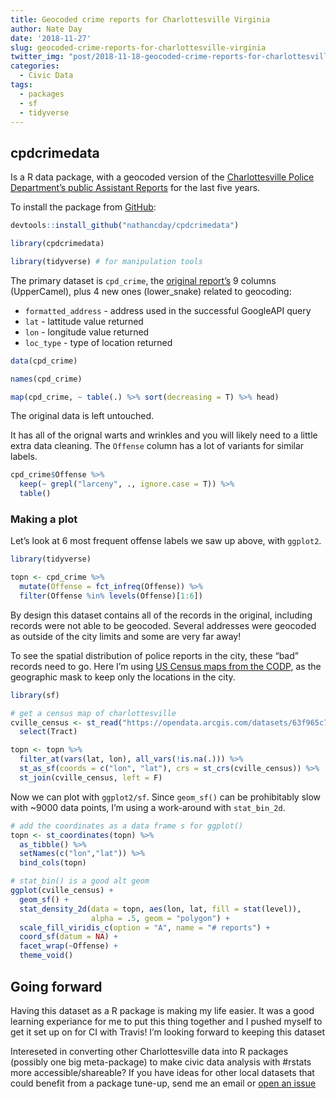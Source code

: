 ```yaml
---
title: Geocoded crime reports for Charlottesville Virginia
author: Nate Day
date: '2018-11-27'
slug: geocoded-crime-reports-for-charlottesville-virginia
twitter_img: "post/2018-11-18-geocoded-crime-reports-for-charlottesville-virginia_files/cpdcrimedata_twittercard.png"
categories:
  - Civic Data
tags:
  - packages
  - sf
  - tidyverse
---
```


## cpdcrimedata

Is a R data package, with a geocoded version of the [Charlottesville Police Department's public Assistant Reports](http://opendata.charlottesville.org/datasets/crime-data) for the last five years.

To install the package from [GitHub](https://github.com/nathancday/cpdcrimedata):

```r
devtools::install_github("nathancday/cpdcrimedata")

library(cpdcrimedata)

library(tidyverse) # for manipulation tools
```

The primary dataset is `cpd_crime`, the [original report's](http://opendata.charlottesville.org/datasets/crime-data) 9 columns (UpperCamel), plus 4 new ones (lower_snake) related to geocoding:

* `formatted_address` - address used in the successful GoogleAPI query
* `lat` - lattitude value returned
* `lon` - longitude value returned
* `loc_type` - type of location returned

```r
data(cpd_crime)

names(cpd_crime)

map(cpd_crime, ~ table(.) %>% sort(decreasing = T) %>% head)
```

The original data is left untouched.

It has all of the orignal warts and wrinkles and you will likely need to a little extra data cleaning. The `Offense` column has a lot of variants for similar labels.

```r
cpd_crime$Offense %>%
  keep(~ grepl("larceny", ., ignore.case = T)) %>%
  table()
```


### Making a plot

Let's look at 6 most frequent offense labels we saw up above, with `ggplot2`.

```r
library(tidyverse)

topn <- cpd_crime %>%
  mutate(Offense = fct_infreq(Offense)) %>%
  filter(Offense %in% levels(Offense)[1:6])
```

By design this dataset contains all of the records in the original, including records were not able to be geocoded. Several addresses were geocoded as outside of the city limits and some are very far away! 

To see the spatial distribution of police reports in the city, these "bad" records need to go. Here I'm using [US Census maps from the CODP](), as the geographic mask to keep only the locations in the city.

```r
library(sf)

# get a census map of charlottesville
cville_census <- st_read("https://opendata.arcgis.com/datasets/63f965c73ddf46429befe1132f7f06e2_15.geojson") %>%
  select(Tract)

topn <- topn %>% 
  filter_at(vars(lat, lon), all_vars(!is.na(.))) %>%
  st_as_sf(coords = c("lon", "lat"), crs = st_crs(cville_census)) %>%
  st_join(cville_census, left = F)
```

Now we can plot with `ggplot2/sf`. Since `geom_sf()` can be prohibitably slow with ~9000 data points, I'm using a work-around with `stat_bin_2d`.

```r
# add the coordinates as a data frame s for ggplot()
topn <- st_coordinates(topn) %>% 
  as_tibble() %>%
  setNames(c("lon","lat")) %>%
  bind_cols(topn)

# stat_bin() is a good alt geom
ggplot(cville_census) +
  geom_sf() +
  stat_density_2d(data = topn, aes(lon, lat, fill = stat(level)),
                  alpha = .5, geom = "polygon") +
  scale_fill_viridis_c(option = "A", name = "# reports") +
  coord_sf(datum = NA) +
  facet_wrap(~Offense) +
  theme_void()
```

## Going forward

Having this dataset as a R package is making my life easier. It was a good learning experiance for me to put this thing together and I pushed myself to get it set up on for CI with Travis! I'm looking forward to keeping this dataset 

Intereseted in converting other Charlottesville data into R packages (possibly one big meta-package) to make civic data analysis with #rstats more accessible/shareable? If you have ideas for other local datasets that could benefit from a package tune-up, send me an email or [open an issue](https://github.com/nathancday/cpdcrimedata/issues)
